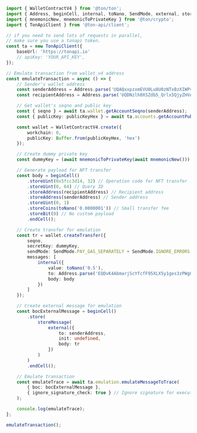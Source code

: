 ```typescript
import { WalletContractV4 } from '@ton/ton';
import { Address, beginCell, internal, toNano, SendMode, external, storeMessage } from '@ton/core';
import { mnemonicNew, mnemonicToPrivateKey } from '@ton/crypto';
import { TonApiClient } from '@ton-api/client';

// if you need to send lots of requests in parallel,
// make sure you use a tonapi token.
const ta = new TonApiClient({
    baseUrl: 'https://tonapi.io'
    // apiKey: 'YOUR_API_KEY',
});

// Emulate transaction from wallet_v4 address
const emulateTransaction = async () => {
    // Sender's wallet address
    const senderAddress = Address.parse('UQAQxxpzxmEVU0Lu8U0zNTxBzXIWPvo263TIN1OQM9YvxsnV');
    const recipientAddress = Address.parse('UQDNzlh0XSZdb5_Qrlx5QjyZHVAO74v5oMeVVrtF_5Vt1rIt');

    // Get wallet's seqno and public key
    const { seqno } = await ta.wallet.getAccountSeqno(senderAddress);
    const { publicKey: publicKeyHex } = await ta.accounts.getAccountPublicKey(senderAddress);

    const wallet = WalletContractV4.create({
        workchain: 0,
        publicKey: Buffer.from(publicKeyHex, 'hex')
    });

    // Create dummy private key
    const dummyKey = (await mnemonicToPrivateKey(await mnemonicNew())).secretKey;

    // Generate payload for NFT transfer
    const body = beginCell()
        .storeUint(0x5fcc3d14, 32) // Operation code for NFT transfer
        .storeUint(0, 64) // Query ID
        .storeAddress(recipientAddress) // Recipient address
        .storeAddress(senderAddress) // Sender address
        .storeUint(0, 1)
        .storeCoins(toNano('0.0000001')) // Small transfer fee
        .storeBit(0) // No custom payload
        .endCell();

    // Create transfer for emulation
    const tr = wallet.createTransfer({
        seqno,
        secretKey: dummyKey,
        sendMode: SendMode.PAY_GAS_SEPARATELY + SendMode.IGNORE_ERRORS,
        messages: [
            internal({
                value: toNano('0.5'),
                to: Address.parse('EQDvK4AbmarjScYfcfF95XLX5y1ges3zPWgOZavXo0SMmqH9'),
                body: body
            })
        ]
    });

    // Create external message for emulation
    const bocExternalMessage = beginCell()
        .store(
            storeMessage(
                external({
                    to: senderAddress,
                    init: undefined,
                    body: tr
                })
            )
        )
        .endCell();

    // Emulate transaction
    const emulateTrace = await ta.emulation.emulateMessageToTrace(
        { boc: bocExternalMessage },
        { ignore_signature_check: true } // Ignore signature for execute message from other account
    );

    console.log(emulateTrace);
};

emulateTransaction();
```
